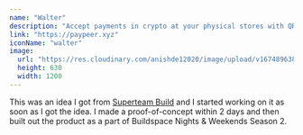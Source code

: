 ```yaml
---
name: "Walter"
description: "Accept payments in crypto at your physical stores with QR codes"
link: "https://paypeer.xyz"
iconName: "walter"
image:
  url: "https://res.cloudinary.com/anishde12020/image/upload/v1674896384/PayPeer/og_flw7qm.png"
  height: 630
  width: 1200
---
```


This was an idea I got from [Superteam Build](https://build.superteam.fun) and I started working on it as soon as I got the idea. I made a proof-of-concept within 2 days and then built out the product as a part of Buildspace Nights & Weekends Season 2.
